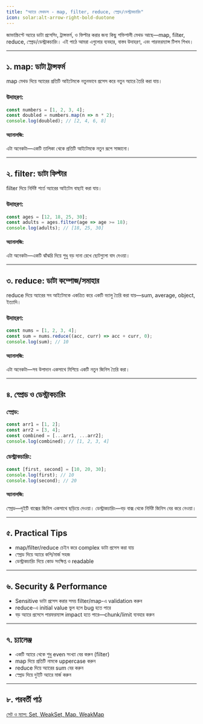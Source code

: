 ```yaml
---
title: "অ্যারে মেথডস - map, filter, reduce, স্প্রেড/ডেস্ট্রাকচারিং"
icon: solar:alt-arrow-right-bold-duotone
---
```


জাভাস্ক্রিপ্টে অ্যারে ডাটা প্রসেসিং, ট্রান্সফর্ম, ও ফিল্টার করার জন্য কিছু শক্তিশালী মেথড আছে—map, filter, reduce, স্প্রেড/ডেস্ট্রাকচারিং। এই পাঠে আমরা এগুলোর ব্যবহার, বাস্তব উদাহরণ, এবং পারফরম্যান্স টিপস শিখব।

---

## ১. map: ডাটা ট্রান্সফর্ম

map মেথড দিয়ে অ্যারের প্রতিটি আইটেমকে নতুনভাবে প্রসেস করে নতুন অ্যারে তৈরি করা যায়।

### উদাহরণ:
```js
const numbers = [1, 2, 3, 4];
const doubled = numbers.map(n => n * 2);
console.log(doubled); // [2, 4, 6, 8]
```

#### অ্যানালজি:
এটা অনেকটা—একটি তালিকা থেকে প্রতিটি আইটেমকে নতুন রূপে সাজানো।

---

## ২. filter: ডাটা ফিল্টার

filter দিয়ে নির্দিষ্ট শর্তে অ্যারের আইটেম বাছাই করা যায়।

### উদাহরণ:
```js
const ages = [12, 18, 25, 30];
const adults = ages.filter(age => age >= 18);
console.log(adults); // [18, 25, 30]
```

#### অ্যানালজি:
এটা অনেকটা—একটি ঝাঁঝরি দিয়ে শুধু বড় দানা রেখে ছোটগুলো বাদ দেওয়া।

---

## ৩. reduce: ডাটা কম্পোজ/সমাহার

reduce দিয়ে অ্যারের সব আইটেমকে একত্রিত করে একটি ভ্যালু তৈরি করা যায়—sum, average, object, ইত্যাদি।

### উদাহরণ:
```js
const nums = [1, 2, 3, 4];
const sum = nums.reduce((acc, curr) => acc + curr, 0);
console.log(sum); // 10
```

#### অ্যানালজি:
এটা অনেকটা—সব উপাদান একসাথে মিশিয়ে একটি নতুন জিনিস তৈরি করা।

---

## ৪. স্প্রেড ও ডেস্ট্রাকচারিং

### স্প্রেড:
```js
const arr1 = [1, 2];
const arr2 = [3, 4];
const combined = [...arr1, ...arr2];
console.log(combined); // [1, 2, 3, 4]
```

### ডেস্ট্রাকচারিং:
```js
const [first, second] = [10, 20, 30];
console.log(first); // 10
console.log(second); // 20
```

#### অ্যানালজি:
স্প্রেড—দুইটি বাক্সের জিনিস একসাথে ছড়িয়ে দেওয়া।
ডেস্ট্রাকচারিং—বড় বাক্স থেকে নির্দিষ্ট জিনিস বের করে নেওয়া।

---

## ৫. Practical Tips
- map/filter/reduce চেইন করে complex ডাটা প্রসেস করা যায়
- স্প্রেড দিয়ে অ্যারে কপি/মার্জ সহজ
- ডেস্ট্রাকচারিং দিয়ে কোড সংক্ষিপ্ত ও readable

---

## ৬. Security & Performance
- Sensitive ডাটা প্রসেস করার সময় filter/map-এ validation করুন
- reduce-এ initial value ভুল হলে bug হতে পারে
- বড় অ্যারে প্রসেসে পারফরম্যান্স impact হতে পারে—chunk/limit ব্যবহার করুন

---

## ৭. চ্যালেঞ্জ
- একটি অ্যারে থেকে শুধু even সংখ্যা বের করুন (filter)
- map দিয়ে প্রতিটি নামকে uppercase করুন
- reduce দিয়ে অ্যারের sum বের করুন
- স্প্রেড দিয়ে দুইটি অ্যারে মার্জ করুন

---

## ৮. পরবর্তী পাঠ

[সেট ও ম্যাপ: Set, WeakSet, Map, WeakMap](/js/sets-maps)
